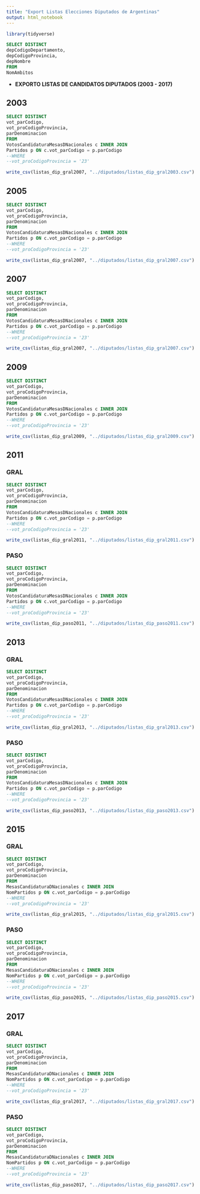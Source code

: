 ```yaml
---
title: "Export Listas Elecciones Diputados de Argentinas"
output: html_notebook
---
```


```r
library(tidyverse)
```



```sql
SELECT DISTINCT
depCodigoDepartamento,
depCodigoProvincia,
depNombre
FROM
NomAmbitos
```



* **EXPORTO LISTAS DE CANDIDATOS DIPUTADOS (2003 - 2017)**



## 2003



```sql
SELECT DISTINCT
vot_parCodigo,
vot_proCodigoProvincia, 
parDenominacion
FROM
VotosCandidaturaMesasDNacionales c INNER JOIN
Partidos p ON c.vot_parCodigo = p.parCodigo
--WHERE
--vot_proCodigoProvincia = '23'
```


```r
write_csv(listas_dip_gral2007, "../diputados/listas_dip_gral2003.csv")

```



## 2005 



```sql
SELECT DISTINCT
vot_parCodigo,
vot_proCodigoProvincia, 
parDenominacion
FROM
VotosCandidaturaMesasDNacionales c INNER JOIN
Partidos p ON c.vot_parCodigo = p.parCodigo
--WHERE
--vot_proCodigoProvincia = '23'
```


```r
write_csv(listas_dip_gral2007, "../diputados/listas_dip_gral2007.csv")

```

## 2007



```sql
SELECT DISTINCT
vot_parCodigo,
vot_proCodigoProvincia, 
parDenominacion
FROM
VotosCandidaturaMesasDNacionales c INNER JOIN
Partidos p ON c.vot_parCodigo = p.parCodigo
--WHERE
--vot_proCodigoProvincia = '23'
```


```r
write_csv(listas_dip_gral2007, "../diputados/listas_dip_gral2007.csv")

```


## 2009

```sql
SELECT DISTINCT
vot_parCodigo,
vot_proCodigoProvincia, 
parDenominacion
FROM
VotosCandidaturaMesasDNacionales c INNER JOIN
Partidos p ON c.vot_parCodigo = p.parCodigo
--WHERE
--vot_proCodigoProvincia = '23'
```


```r
write_csv(listas_dip_gral2009, "../diputados/listas_dip_gral2009.csv")

```

## 2011

### GRAL

```sql
SELECT DISTINCT
vot_parCodigo,
vot_proCodigoProvincia, 
parDenominacion
FROM
VotosCandidaturaMesasDNacionales c INNER JOIN
Partidos p ON c.vot_parCodigo = p.parCodigo
--WHERE
--vot_proCodigoProvincia = '23'
```


```r
write_csv(listas_dip_gral2011, "../diputados/listas_dip_gral2011.csv")

```


### PASO

```sql
SELECT DISTINCT
vot_parCodigo,
vot_proCodigoProvincia, 
parDenominacion
FROM
VotosCandidaturaMesasDNacionales c INNER JOIN
Partidos p ON c.vot_parCodigo = p.parCodigo
--WHERE
--vot_proCodigoProvincia = '23'
```


```r
write_csv(listas_dip_paso2011, "../diputados/listas_dip_paso2011.csv")

```




## 2013

### GRAL

```sql
SELECT DISTINCT
vot_parCodigo,
vot_proCodigoProvincia, 
parDenominacion
FROM
VotosCandidaturaMesasDNacionales c INNER JOIN
Partidos p ON c.vot_parCodigo = p.parCodigo
--WHERE
--vot_proCodigoProvincia = '23'
```


```r
write_csv(listas_dip_gral2013, "../diputados/listas_dip_gral2013.csv")

```


### PASO


```sql
SELECT DISTINCT
vot_parCodigo,
vot_proCodigoProvincia, 
parDenominacion
FROM
VotosCandidaturaMesasDNacionales c INNER JOIN
Partidos p ON c.vot_parCodigo = p.parCodigo
--WHERE
--vot_proCodigoProvincia = '23'
```


```r
write_csv(listas_dip_paso2013, "../diputados/listas_dip_paso2013.csv")

```



## 2015 

### GRAL

```sql
SELECT DISTINCT
vot_parCodigo,
vot_proCodigoProvincia, 
parDenominacion
FROM
MesasCandidaturaDNacionales c INNER JOIN
NomPartidos p ON c.vot_parCodigo = p.parCodigo
--WHERE
--vot_proCodigoProvincia = '23'
```


```r
write_csv(listas_dip_gral2015, "../diputados/listas_dip_gral2015.csv")

```


### PASO


```sql
SELECT DISTINCT
vot_parCodigo,
vot_proCodigoProvincia, 
parDenominacion
FROM
MesasCandidaturaDNacionales c INNER JOIN
NomPartidos p ON c.vot_parCodigo = p.parCodigo
--WHERE
--vot_proCodigoProvincia = '23'
```


```r
write_csv(listas_dip_paso2015, "../diputados/listas_dip_paso2015.csv")

```



## 2017

### GRAL

```sql
SELECT DISTINCT
vot_parCodigo,
vot_proCodigoProvincia, 
parDenominacion
FROM
MesasCandidaturaDNacionales c INNER JOIN
NomPartidos p ON c.vot_parCodigo = p.parCodigo
--WHERE
--vot_proCodigoProvincia = '23'
```


```r
write_csv(listas_dip_gral2017, "../diputados/listas_dip_gral2017.csv")

```


### PASO


```sql
SELECT DISTINCT
vot_parCodigo,
vot_proCodigoProvincia, 
parDenominacion
FROM
MesasCandidaturaDNacionales c INNER JOIN
NomPartidos p ON c.vot_parCodigo = p.parCodigo
--WHERE
--vot_proCodigoProvincia = '23'
```


```r
write_csv(listas_dip_paso2017, "../diputados/listas_dip_paso2017.csv")

```




